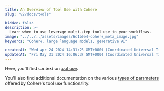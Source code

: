 ```yaml
---
title: An Overview of Tool Use with Cohere
slug: "v2/docs/tools"

hidden: false 
description: >-
  Learn when to use leverage multi-step tool use in your workflows.
image: "../../../assets/images/6c1b0e4-cohere_meta_image.jpg"  
keywords: "Cohere, large language models, generative AI"

createdAt: "Wed Apr 24 2024 14:31:28 GMT+0000 (Coordinated Universal Time)"
updatedAt: "Fri May 31 2024 16:06:37 GMT+0000 (Coordinated Universal Time)"
---
```

Here, you'll find context on [tool use](/v2/docs/tool-use-overview).

You'll also find additional documentation on the various [types of parameters](/v2/docs/parameter-types-in-tool-use) offered by Cohere's tool use functionality.
